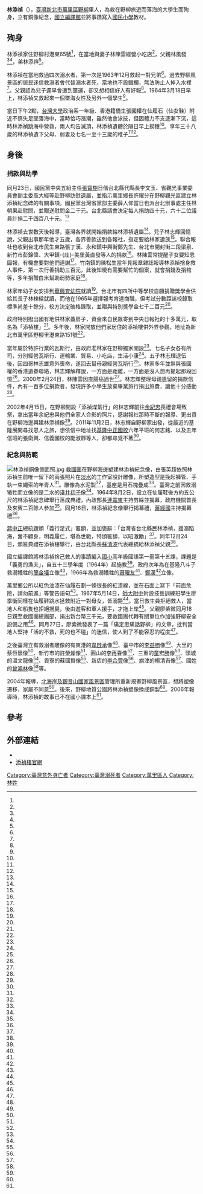 {{Infobox Person
| name   =林添禎
| nickname=
| image     = 林添禎銅像正面照.jpg
| image_size     = 
| caption  =林添禎銅像
| birth_date  =  1926年
| birth_place ={{TWN-JPN}}[[臺北州|臺北州]][[基隆郡|基隆郡]][[萬里庄|萬里-{庄}-]]
| death_date  = {{death date and age|1964|3|18|1926}}
| death_place ={{ROC|臺灣省}}[[臺北縣|臺北縣]][[萬里區|萬里鄉]]野柳村
| nationality = {{JPN-EMP}}（1926年－1945年）<br>{{ROC}}（1945年－1964年）
|alma_mater = 
| office = 
| term_start = 
| term_end = 
| parents = 林風發（父）
| spouse = 林陳雲
| children= 林棟樑、林志雄、林志輝（子）
}}
'''林添禎'''（{{bd|1926年||1964年|3月18日|}}），[[臺灣|臺灣]][[新北市|新北市]][[萬里區|萬里區]][[野柳|野柳]]里人，為救在野柳旅遊而落海的大學生而殉身，立有銅像紀念，[[國立編譯館|國立編譯館]]並將事蹟寫入[[國民小學|國民小學]]教材。

==殉身==
林添禎家住野柳村港東65號<ref name="1964-03-20"/>，在當地與妻子林陳雲經營小吃店<ref name="趙慕嵩"/>，父親林風發<ref name="趙慕嵩"/><ref name="1964-12-25"/>，弟林添祥<ref name="趙慕嵩"/>。

林添禎在當地救過四次溺水者，第一次是1963年12月救起一對兄弟<ref name="趙慕嵩"/>。過去野柳風景區的居民迷信救溺者會代替溺水者死，當地也不設鐵欄，無法防止人掉入水裡<ref name="何凡"/>。父親認為兒子遲早會遭到噩運，卻又想相信好人有好報<ref name="趙慕嵩"/>。1964年3月18日早上，林添禎又救起來一個墜海女性及另外一個學生<ref name="1964-03-20"/>。

當日下午2點，[[台灣大學|台灣大學]]政治系一年級、香港籍僑生張國權在仙履石（仙女鞋）附近不慎失足墜落海中，當時恰巧漲潮，雖然他會泳技，但因體力不支逐漸下沉，這時林添禎跳海中營救，兩人均告滅頂，林添禎遺體於隔日早上撈獲<ref name="1964-03-20"/>。享年三十八歲的林添禎遺下父母、弱妻及七名一至十三歲的稚子<ref name="1964-03-20"/><ref name="黃福其"/>。

==身後==
===捐款與助學===
同月23日，國民黨中央五組主任[[張寶樹|張寶樹]]日偕台北縣代縣長李文玉、省觀光事業委員會副主委高大經等赴野柳訪慰遺屬，並指示萬里鄉長許耀分在野柳觀光區建立林添禎紀念碑的有關事項。國民黨台灣省黨部主委薛人仰當日也派台北辦事處主任林朝果赴慰問，並贈送慰問金二千元。台北縣議會決定每人捐助四十元，六十二位議員計捐二千四百八十元。<ref name="1964-03-24"/>

林添禎去世數天後報導，臺灣各界就開始捐款給林添禎遺屬<ref name="1964-03-24"/>。兒子林志輝回憶說，父親出事那年他才五歲，各界善款送到各報社，指定要給林家遺族<ref name="俞肇福"/>。聯合報社也收到台北市民生東路張丁漢、永和鎮中興街鄭先生、台北市開封街二段梁泉、新竹市彭錦偉、大甲鎮-{庄}-美里黃直發等人的捐款<ref name="1964-03-24"/>。林陳雲常提醒子女要知恩圖報，有機會要對他們道謝<ref name="俞肇福"/>。竹南鎮的陳松生當年見報章雜誌報導林添禎捨身救人事件，第一次行善捐助三百元，此後知曉有需要幫忙的個案，就會捐錢及捐棺等，多年捐贈白米幫助弱勢家庭<ref name="何冠嫻"/>。

林家年幼子女安排到[[華興育幼院|華興育幼院]]就讀<ref name="俞肇福"/>。台北市有四所中等學校自願捐贈獎學金供給其長子林棟樑就讀，而他在1965年選擇報考育達商職，但考試分數距該校錄取標準尚差十餘分，校方決定破格錄取，並贈與特別獎學金七千二百元<ref name="1965-09-15"/>。

政府特別撥出國有地供林家蓋房子，資金來自民眾寄到中央日報社的十多萬元，取名為「添禎樓」<ref name="俞肇福"/>。多年後，林家開放他們家居住的添禎樓供外界參觀，地址為新北市萬里區野柳里港東路151號<ref name="黃福其"/>。

當年屬於特許行業的瓦斯行，由政府准林家在野柳獨家開設<ref name="俞肇福"/>。七名子女各有所司，分別經營瓦斯行、運輸業、貿易、小吃店，生活小康<ref name="李春雄"/>。五子林志輝退伍後，因四哥林志雄意外喪命，遂回去幫母親經營瓦斯行<ref name="俞肇福"/>。林家多年並無與張國權的香港遺眷聯絡，林志輝解釋說，一方面是距離，一方面是沒人想再提起那段回憶<ref name="許俊偉"/>。2000年2月24日，林陳雲因直腸癌過世<ref name="李春雄"/>。林志輝整理母親遺留的捐款信件，內有一百多位捐款者，發現許多小學生放棄畢業旅行捐出旅費，讓他十分感動<ref name="俞肇福"/>。

2002年4月15日，在野柳開設「添禎煤氣行」的林志輝前往[[余紀忠|余紀忠]]喪禮會場致祭，拿出當年余紀忠與他們全家人合影的照片，感謝報社那時不斷的報導、更出資在野柳海邊興建林添禎像<ref name="2002-04-16"/>。2011年11月2日，林志輝自野柳家出發，從最近的基隆展開尋找恩人之旅，想依信中地址找[[基隆市中正區中正國民小學|基隆中正國校]]六年平班的何志銘、以及五年信班的張衛興、信義國校的勵淑靜等人，卻都尋覓不著<ref name="俞肇福"/>。

===紀念與防範===
[[File:林添禎銅像側面照.jpg|thumb]]
[[救國團|救國團]]在野柳海邊塑建林添禎紀念像，由張英超依照林添禎生前唯一留下的兩張照片在[[淡水區|淡水]]的工作室設計雕像，所塑造型是挽起褲管、手執一束繩索的年青人<ref name="1964-08-15"/>。雕像為水泥製<ref name="唐嘉邦"/>，基座是用石塊疊成<ref name="1964-08-15"/>。臺灣之前因救溺犧牲而立像的是二水的[[淺井初子|淺井初子]]像<ref name="顏宏駿"/>。1964年8月2日，設立在仙履鞋後方約五公尺的林添禎紀念碑舉行落成典禮，內政部長[[連震東|連震東]]主持剪綵並揭幕，政府機關首長及來賓二百餘人參加<ref name="1964-08-03"/>。同月16日，林添禎紀念像舉行揭幕禮，[[蔣經國|蔣經國]]主持揭幕禮<ref name="1964-08-15"/>。

[[蔣中正|蔣中正]]總統題頒「義行足式」匾額，並加褒辭：「台灣省台北縣民林添禎，援溺蹈海，奮不顧身，明義履仁，堪為世範，特頒匾額，以昭激勵」<ref name="1964-10-18"/>。同年12月24日，頒匾典禮在添禎樓舉行，由台北縣長[[蘇清波|蘇清波]]代表總統給林添禎父親<ref name="1964-12-25"/>。

國立編譯館將林添禎捨己救人的事蹟編入[[國小|國小]]高年級國語第一冊第十五課，課題是「義勇的漁夫」，自五十三學年度（1964年）起施教<ref name="1964-08-21"/>。政府次年為在基隆八斗子救溺犧牲的[[簡金墻|簡金墻]]立像<ref name="1965-01-03"/>，1966年為救溺犧牲的[[蕭曜友|蕭曜友]]<ref name="1966-07-08"/>、[[鄭漢_(臺灣)|鄭漢]]<ref name="1966-08-22"/>立像。

萬里鄉公所以紅色油漆在仙履石劃一條很長的紅漆線，並在石面上寫下「前面危險，請勿前進」等警告語句<ref name="徐子晴"/>。1967年5月14日，[[師大附中|師大附中]]附設技藝訓練班學生廖季衡同樣在仙履鞋跳水拯救附近一對母女，皆溺斃<ref name="1967-05-15"/>。當日救生員拒絕救人，當地人和船隻也拒絕撈屍，後由遊客和軍人援手，才拖上岸<ref name="何凡"/>。父親廖紫微同月18日親至救國團總團部，捐出新台幣三千元，要救國團代轉有關單位作加強野柳安全設備之用<ref name="史元頁"/>。同月27日，廖紫微發表了一篇「痛定思痛話野柳」的文章，批判當地人堅持「活的不救，死的也不碰」的迷信，使人到了不能容忍的程度<ref name="何凡"/>。

之後臺灣立有救溺者雕像的有東港的[[韋啟承|韋啟承]]像<ref name="許智鈞"/>、臺中市的[[李益勝|李益勝]]像<ref name="2003-02-19"/>、大里的蔡恆懷像<ref name="陳建志"/>、新竹市的[[許榮燦|許榮燦]]像<ref name="洪美秀"/>、圓山的[[李再春|李再春]]像<ref name="1980-04-19"/>、三重的[[童宏勝|童宏勝]]像<ref name="賴筱桐"/>、頭城的溫文龍像<ref name="郭顏慧"/>、貢寮的蘇國賢像<ref name="張芮瑜"/>、新店的[[李合豐|李合豐]]像<ref name="黃立翔"/>、旗津的楊清吉像<ref name="葛祐豪"/>、國姓的[[曾鴻林|曾鴻林]]像<ref name="楊樹煌"/>等。

2004年報導，[[北海岸及觀音山國家風景區|北海岸及觀音山國家風景區]]管理所重新規畫野柳風景區，想將塑像遷移，家屬不同意<ref name="楊迪文"/>。後來，野柳地質公園將林添禎塑像換成銅製<ref name="唐嘉邦"/>。2006年報導時，林添禎的故事已不在國小課本上<ref name="許俊偉"/>。

==參考==
{{portal box|人物|臺灣}}

{{Reflist|35em|refs =
<ref name="楊樹煌">{{Cite news|url=|title=捨生救人曾鴻林義行永傳後世 國姓鄉各界塑紀念銅像昨揭幕 事蹟將列入文獻會典籍|author=楊樹煌|language=zh-tw|publisher=《中國時報》|date=1994-10-14|accessdate=}}</ref>

<ref name="許俊偉">{{Cite news|url=|title=課文被刪除 義行被遺忘...|author=許俊偉|language=zh-tw|publisher=《中國時報》|date=2006-03-17|accessdate=}}</ref>

<ref name="2002-04-16">{{Cite news|url=|title=林添禎之子致祭感恩： 沒有余創辦人 就沒有今天的我|author=|language=zh-tw|publisher=《中國時報》|date=2002-04-16|accessdate=}}</ref>

<ref name="唐嘉邦">{{Cite news|url=https://www.chinatimes.com/amp/newspapers/20110614001761-260102|title=事蹟隨時光流逝 義士銅像多遭難|author=唐嘉邦|language=zh-tw|publisher=《中國時報》|date=2011-06-14|accessdate=2019-06-06|archive-url=https://web.archive.org/web/20190605230701/https://www.chinatimes.com/amp/newspapers/20110614001761-260102|archive-date=2019-06-05|dead-url=yes}}</ref>

<ref name="1965-01-03">{{Cite news|url=|title=忠勇義行浩氣長存 簡金墻的銅像 今在基隆揭幕 由蔣經國上將主持|author=|language=zh-tw|publisher=《臺灣民聲日報》|date=1965-01-03|accessdate=}}</ref>

<ref name="黃立翔">{{Cite news|url=https://news.ltn.com.tw/news/society/paper/71026|title=路崩到此為止 李合豐銅像重見天日|language=zh-tw|publisher=《自由時報》|author=黃立翔|date=2006-05-11|accessdate=2019-07-28|archive-url=https://web.archive.org/web/20170403214233/http://news.ltn.com.tw/news/society/paper/71026|archive-date=2017-04-03|dead-url=no}}</ref>

<ref name="葛祐豪">{{Cite news|url=https://news.ltn.com.tw/news/local/paper/579385|title=〈南部〉《捨身救人》楊清吉紀念銅像 重見天日|language=zh-tw|publisher=《自由時報》|author=葛祐豪|date=2012-04-27|accessdate=2019-07-28|archive-date=2021-09-21|archive-url=https://web.archive.org/web/20210921194810/https://news.ltn.com.tw/news/local/paper/579385|dead-url=no}}</ref>

<ref name="1980-04-19">{{Cite news|url=|title=再春游泳池 今重新開放|author=|language=zh-tw|publisher=《聯合報》|date=1980-04-19|accessdate=}}</ref>

<ref name="1966-08-22">{{Cite news|url=|title=小義人鄭漢 塑像今奠基|author=|language=zh-tw|publisher=《聯合報》|date=1966-08-22|accessdate=}}</ref>

<ref name="1966-07-08">{{Cite news|url=|title=義人蕭曜友 紀念銅像 今天揭幕|author=|language=zh-tw|publisher=《聯合報》|date=1966-07-08|accessdate=}}</ref>

<ref name="2003-02-19">{{Cite news|url=|title=《熱線與信箱》 碑文淡 李益勝事蹟被遺忘 當年捨身救人 盼整修紀念碑 交通局：台中公園要整修 若未移除將修復|author=|language=zh-tw|publisher=《聯合報》|date=2003-02-19|accessdate=}}</ref>

<ref name="郭顏慧">{{Cite news|url=https://news.ltn.com.tw/news/society/paper/234785|title=溫文龍捨身救人 修銅像家屬自理|language=zh-tw|publisher=《自由時報》|author=郭顏慧|date=2008-08-14|accessdate=2019-07-28|archive-date=2021-09-21|archive-url=https://web.archive.org/web/20210921194848/https://news.ltn.com.tw/news/society/paper/234785|dead-url=no}}</ref>

<ref name="顏宏駿">{{Cite news|url=http://news.ltn.com.tw/news/local/paper/512488|title=〈中部〉日師捨己救生 碑文重刻再現義舉|language=zh-tw|publisher=《自由時報》|author=顏宏駿|date=2011-07-30|accessdate=2019-07-28|archive-url=https://web.archive.org/web/20190619170139/https://news.ltn.com.tw/news/local/paper/512488|archive-date=2019-06-19|dead-url=no}}</ref>

<ref name="陳建志">{{Cite news|url=https://news.ltn.com.tw/news/local/paper/920742|title=〈中部〉義士公園沒路燈 入夜治安堪憂|author=陳建志|language=zh-tw|newspaper=《自由時報》|date=2015-10-04|accessdate=2019-07-28|archive-url=https://web.archive.org/web/20181206063955/http://news.ltn.com.tw/news/local/paper/920742|archive-date=2018-12-06|dead-url=no}}</ref>

<ref name="賴筱桐">{{Cite news|url=http://news.ltn.com.tw/news/local/paper/606887|title=〈台北都會〉救溺銅像重現 救與被救兩家人都落淚|author=賴筱桐|language=zh-tw|newspaper=《自由時報》|date=2012-08-13|accessdate=2019-07-28|archive-url=https://web.archive.org/web/20170305062353/http://news.ltn.com.tw/news/local/paper/606887|archive-date=2017-03-05|dead-url=no}}</ref>

<ref name="張芮瑜">{{Cite news|url=https://video.udn.com/news/495455|title=31年不間斷...兒捨身救溺 老父每周到澳底與銅像對話|author=張芮瑜|language=zh-tw|publisher=《聯合報》|date=2016-05-23|accessdate=2019-07-28|archive-date=2019-11-28|archive-url=https://web.archive.org/web/20191128084027/https://video.udn.com/news/495455|dead-url=no}}</ref>

<ref name="洪美秀">{{Cite news|url=https://m.ltn.com.tw/news/local/paper/1296944|title=〈北部〉救人義士許榮燦銅像 重現港南|author=洪美秀|language=zh-tw|publisher=《自由時報》|date=2019-06-19|accessdate=2019-07-28|archive-url=https://web.archive.org/web/20190619211246/https://m.ltn.com.tw/news/local/paper/1296944|archive-date=2019-06-19|dead-url=no}}</ref>

<ref name="許智鈞">{{cite news|url=http://www.chinatimes.com/realtimenews/20150203004010-260405|author=許智鈞|title=韋啟承捨身救人 30年後老同學跨海追憶|date=2015-02-03|language=zh-tw|publisher=《中國時報》|accessdate=2019-07-28|archive-url=https://web.archive.org/web/20190622162549/https://www.chinatimes.com/realtimenews/20150203004010-260405|archive-date=2019-06-22|dead-url=no}}</ref>

<ref name="趙慕嵩">{{Cite news|url=|title=野柳的嘆息 五次救人四次成功 本性好義從不受酬|author=[[趙慕嵩|趙慕嵩]]|language=zh-tw|publisher=《徵信新聞報》|date=1964-03-20|accessdate=}}</ref>

<ref name="徐子晴">{{Cite news|url=https://udn.com/news/story/9/2329311|title=新北市野柳紅漆的由來 背後原來還有這一段故事|author=徐子晴|language=zh-tw|publisher=《聯合報》|date=2017-03-10|accessdate=2019-07-28|archive-url=https://web.archive.org/web/20170308074647/https://udn.com/news/story/9/2329311|archive-date=2017-03-08|dead-url=no}}</ref>

<ref name="何冠嫻">{{Cite news|url=https://www.chinatimes.com/newspapers/20190115000690-260107?chdtv|title=白米贈弱勢 陳松生連捐40年|author=何冠嫻|language=zh-tw|publisher=《中國時報》|date=2019-01-15|accessdate=2019-07-28}}</ref>

<ref name="1964-03-20">{{Cite news|url=|title=學生張國權 遊野柳墜海 漁民施救同遭滅頂 林添禎屍體昨撈獲|author=|language=zh-tw|publisher=《聯合報》|date=1964-03-20|accessdate=}}</ref>

<ref name="1964-03-24">{{Cite news|url=|title=各界紛往慰問林添禎遺屬 將立碑石以彰其義 本報代收捐款多起|author=|language=zh-tw|publisher=《聯合報》|date=1964-03-24|accessdate=}}</ref>

<ref name="1964-08-03">{{Cite news|url=|title=野柳義人碑 昨行落成禮 林添禎銅像揭幕|author=|language=zh-tw|publisher=《聯合報》|date=1964-08-03|accessdate=}}</ref>

<ref name="1964-08-15">{{Cite news|url=|title=林添禎義行足式 銅像高聳野柳濱 藝術家塑造栩栩如生 蔣經國明主持揭幕禮|author=|language=zh-tw|publisher=《聯合報》|date=1964-08-15|accessdate=}}</ref>

<ref name="1964-08-21">{{Cite news|url=|title=真實的一課 義勇的漁夫 林添禎救人事蹟 編入國校教科書|author=|language=zh-tw|publisher=《聯合報》|date=1964-08-21|accessdate=}}</ref>

<ref name="1964-10-18">{{Cite news|url=|title=林添禎義行 總統題頒匾額褒揚|author=|language=zh-tw|publisher=《聯合報》|date=1964-10-18|accessdate=}}</ref>

<ref name="1965-09-15">{{Cite news|url=|title=林添禎遺孤 入育達商職|author=|language=zh-tw|publisher=《聯合報》|date=1965-09-15|accessdate=}}</ref>

<ref name="1967-05-15">{{Cite news|url=|title=捨生救人.野柳義魂 熱血青年.人溺己溺 勇救母女.同遭滅頂 狂濤拍岸驚傳有人落水 義之所在不惜奮身蹈海|author=|language=zh-tw|publisher=《聯合報》|date=1967-05-15|accessdate=}}</ref>

<ref name="李春雄">{{Cite news|url=|title=林添禎之妻 將葬萬里公墓|author=李春雄|language=zh-tw|publisher=《聯合報》|date=2000-03-04|accessdate=}}</ref>

<ref name="史元頁">{{Cite news|url=|title=天下父母心且抑喪子痛 廖父捐款意在救生 野柳遊客不蹈覆轍 各界明上午集會悼義人|author=史元頁|language=zh-tw|publisher=《經濟日報》|date=1967-05-19|accessdate=}}</ref>

<ref name="何凡">{{Cite news|url=|title=玻璃墊上 害死人的迷信|author=[[何凡|何凡]]|language=zh-tw|publisher=《聯合報》|date=1967-05-29|accessdate=}}</ref>

<ref name="楊迪文">{{Cite news|url=|title=野柳林添禎雕像 暫不拆除 40年前捨身救人 風管處將和家屬協商 再決定|author=楊迪文|language=zh-tw|publisher=《聯合報》|date=2004-03-18|accessdate=}}</ref>

<ref name="黃福其">{{Cite news|url=|title=沒錢設基金會 又不符古蹟標準…遭市府結案 林添禎紀念館難設|author=黃福其|language=zh-tw|publisher=《聯合報》|date=2013-03-25|accessdate=}}</ref>

<ref name="俞肇福">{{Cite news|url=https://news.ltn.com.tw/news/focus/paper/538155|title=47年前捨身救人 各界捐助遺屬// 林添禎之子 尋訪捐款人謝恩|author=俞肇福|language=zh-tw|publisher=《自由時報》|date=2011-11-10|accessdate=2019-07-28|archive-url=https://web.archive.org/web/20180712003713/http://news.ltn.com.tw/news/focus/paper/538155|archive-date=2018-07-12|dead-url=no}}</ref>

<ref name="1964-12-25">{{Cite news|url=|title=義行足式 蘇清波代表總統 頒匾林添禎之父|author=|language=zh-tw|publisher=《聯合報》|date=1964-12-25|accessdate=}}</ref>
}}

==外部連結==
*{{Commons category-inline|Lin Tian-jen statue, Yehliu Geopark|野柳地質公園林添禎像}}
*[http://www.tian-jen.com/ 添禎樓官網] {{Wayback|url=http://www.tian-jen.com/ |date=20201025082237 }}
[[Category:臺灣意外身亡者|Category:臺灣意外身亡者]]
[[Category:臺灣溺死者|Category:臺灣溺死者]]
[[Category:萬里區人|Category:萬里區人]]
[[Category:林姓|Category:林姓]]